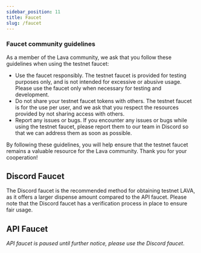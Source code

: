 ```yaml
---
sidebar_position: 11
title: Faucet
slug: /faucet
---
```



### Faucet community guidelines

As a member of the Lava community, we ask that you follow these guidelines when using the testnet faucet:

- Use the faucet responsibly. The testnet faucet is provided for testing purposes only, and is not intended for excessive or abusive usage. Please use the faucet only when necessary for testing and development.
- Do not share your testnet faucet tokens with others. The testnet faucet is for the use per user, and we ask that you respect the resources provided by not sharing access with others.
- Report any issues or bugs. If you encounter any issues or bugs while using the testnet faucet, please report them to our team in Discord so that we can address them as soon as possible.

By following these guidelines, you will help ensure that the testnet faucet remains a valuable resource for the Lava community. Thank you for your cooperation!

## Discord Faucet
The Discord faucet is the recommended method for obtaining testnet LAVA, as it offers a larger dispense amount compared to the API faucet. Please note that the Discord faucet has a verification process in place to ensure fair usage.

[<RoadmapItem icon="🌋" title="Discord Faucet" description="Use Faucet @ Lava's Discord"/>](https://discord.gg/5VcqgwMmkA)

## API Faucet
_API faucet is paused until further notice, please use the Discord faucet_.
